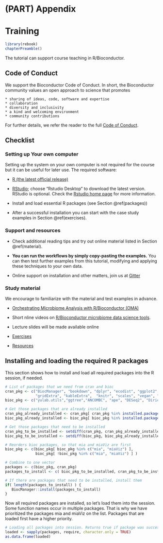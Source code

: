 # (PART) Appendix {-}



# Training {#training}

```r
library(rebook)
chapterPreamble()
```

The tutorial can support course teaching in R/Bioconductor.


## Code of Conduct {#coc}

We support the Bioconductor Code of Conduct. In short, the Bioconductor community values an open approach to science that promotes 

    * sharing of ideas, code, software and expertise
    * collaboration
    * diversity and inclusivity
    * a kind and welcoming environment
    * community contributions

For further details, we refer the reader to the full [Code of Conduct](https://bioconductor.github.io/bioc_coc_multilingual/).


## Checklist {#checklist}

### Setting up Your own computer

Setting up the system on your own computer is not required for the
course but it can be useful for later use. The required software:

* [R (the latest official release)](https://www.r-project.org/) 

* [RStudio](https://www.rstudio.com/products/rstudio/download/);
  choose "Rstudio Desktop" to download the latest version. RStudio is
  optional. Check the [Rstudio home page](https://www.rstudio.com/)
  for more information.

* Install and load essential R packages (see Section \@ref(packages))

* After a successful installation you can start with the
  case study examples in Section \@ref(exercises).


### Support and resources

 * Check additional reading tips and try out online material listed in
   Section \@ref(material).

 * **You can run the workflows by simply copy-pasting the examples.**
  You can then test further examples from this tutorial, modifying and
  applying these techniques to your own data.

 * Online support on installation and other matters, join us at
   [Gitter](https://gitter.im/microbiome/miaverse?utm_source=badge&utm_medium=badge&utm_campaign=pr-badge&utm_content=badge)


### Study material {#material}

We encourage to familiarize with the material and test examples in advance.

 * [Orchestrating Microbiome Analysis with R/Bioconductor (OMA)](https://microbiome.github.io/OMA/)

 * Short nline videos on [R/Bioconductor microbiome data science tools](https://www.youtube.com/playlist?list=PLjiXAZO27elAJEptP59BN3whVJ61XIkST).

 * Lecture slides will be made available online

 * [Exercises](https://microbiome.github.io/OMA/exercises.html)

 * [Resources](https://microbiome.github.io/OMA/resources.html)


## Installing and loading the required R packages {#packages}

This section shows how to install and load all required packages into
the R session, if needed. 

```r
# List of packages that we need from cran and bioc 
cran_pkg <- c("BiocManager", "bookdown", "dplyr", "ecodist", "ggplot2", 
              "gridExtra", "kableExtra",  "knitr", "scales", "vegan", "matrixStats")
bioc_pkg <- c("yulab.utils","ggtree","ANCOMBC", "ape", "DESeq2", "DirichletMultinomial", "mia", "miaViz")

# Get those packages that are already installed
cran_pkg_already_installed <- cran_pkg[ cran_pkg %in% installed.packages() ]
bioc_pkg_already_installed <- bioc_pkg[ bioc_pkg %in% installed.packages() ]

# Get those packages that need to be installed
cran_pkg_to_be_installed <- setdiff(cran_pkg, cran_pkg_already_installed)
bioc_pkg_to_be_installed <- setdiff(bioc_pkg, bioc_pkg_already_installed)

# Reorders bioc packages, so that mia and miaViz are first
bioc_pkg <- c(bioc_pkg[ bioc_pkg %in% c("mia", "miaViz") ], 
              bioc_pkg[ !bioc_pkg %in% c("mia", "miaViz") ] ) 

# Combine to one vector
packages <- c(bioc_pkg, cran_pkg)
packages_to_install <- c( bioc_pkg_to_be_installed, cran_pkg_to_be_installed )
```

```r
# If there are packages that need to be installed, install them 
if( length(packages_to_install) ) {
   BiocManager::install(packages_to_install)
}
```

Now all required packages are installed, so let's load them into the
session.  Some function names occur in multiple packages. That is why
we have prioritized the packages mia and miaViz on the list. Packages
that are loaded first have a higher priority.

```r
# Loading all packages into session. Returns true if package was successfully loaded.
loaded <- sapply(packages, require, character.only = TRUE)
as.data.frame(loaded)
```


